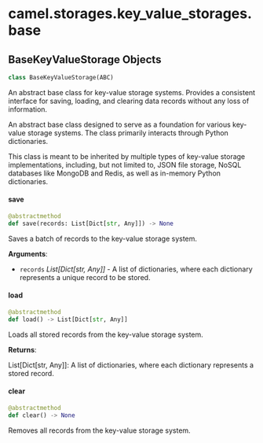 <a id="camel.storages.key_value_storages.base"></a>

# camel.storages.key\_value\_storages.base

<a id="camel.storages.key_value_storages.base.BaseKeyValueStorage"></a>

## BaseKeyValueStorage Objects

```python
class BaseKeyValueStorage(ABC)
```

An abstract base class for key-value storage systems. Provides a
consistent interface for saving, loading, and clearing data records without
any loss of information.

An abstract base class designed to serve as a foundation for various
key-value storage systems. The class primarily interacts through Python
dictionaries.

This class is meant to be inherited by multiple types of key-value storage
implementations, including, but not limited to, JSON file storage, NoSQL
databases like MongoDB and Redis, as well as in-memory Python dictionaries.

<a id="camel.storages.key_value_storages.base.BaseKeyValueStorage.save"></a>

#### save

```python
@abstractmethod
def save(records: List[Dict[str, Any]]) -> None
```

Saves a batch of records to the key-value storage system.

**Arguments**:

- `records` _List[Dict[str, Any]]_ - A list of dictionaries, where each
  dictionary represents a unique record to be stored.

<a id="camel.storages.key_value_storages.base.BaseKeyValueStorage.load"></a>

#### load

```python
@abstractmethod
def load() -> List[Dict[str, Any]]
```

Loads all stored records from the key-value storage system.

**Returns**:

  List[Dict[str, Any]]: A list of dictionaries, where each dictionary
  represents a stored record.

<a id="camel.storages.key_value_storages.base.BaseKeyValueStorage.clear"></a>

#### clear

```python
@abstractmethod
def clear() -> None
```

Removes all records from the key-value storage system.


